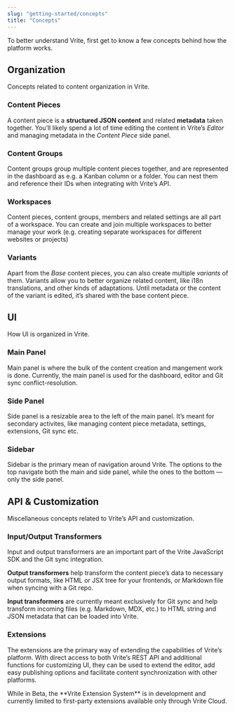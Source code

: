 ```yaml
---
slug: "getting-started/concepts"
title: "Concepts"
---
```


To better understand Vrite, first get to know a few concepts behind how the platform works.

## Organization

Concepts related to content organization in Vrite.

### Content Pieces

A content piece is a **structured JSON content** and related **metadata** taken together. You’ll likely spend a lot of time editing the content in Vrite’s _Editor_ and managing metadata in the _Content Piece_ side panel.

### Content Groups

Content groups group multiple content pieces together, and are represented in the dashboard as e.g. a Kanban column or a folder. You can nest them and reference their IDs when integrating with Vrite’s API.

### Workspaces

Content pieces, content groups, members and related settings are all part of a workspace. You can create and join multiple workspaces to better manage your work (e.g. creating separate workspaces for different websites or projects)

### Variants

Apart from the _Base_ content pieces, you can also create multiple _variants_ of them. Variants allow you to better organize related content, like i18n translations, and other kinds of adaptations. Until metadata or the content of the variant is edited, it’s shared with the base content piece.

## UI

How UI is organized in Vrite.

### Main Panel

Main panel is where the bulk of the content creation and mangement work is done. Currently, the main panel is used for the dashboard, editor and Git sync conflict-resolution.

### Side Panel

Side panel is a resizable area to the left of the main panel. It’s meant for secondary activites, like managing content piece metadata, settings, extensions, Git sync etc.

### Sidebar

Sidebar is the primary mean of navigation around Vrite. The options to the top navigate both the main and side panel, while the ones to the bottom — only the side panel.

## API & Customization

Miscellaneous concepts related to Vrite’s API and customization.

### Input/Output Transformers

Input and output transformers are an important part of the Vrite JavaScript SDK and the Git sync integration.

**Output transformers** help transform the content piece’s data to necessary output formats, like HTML or JSX tree for your frontends, or Markdown file when syncing with a Git repo.

**Input transformers** are currently meant exclusively for Git sync and help transform incoming files (e.g. Markdown, MDX, etc.) to HTML string and JSON metadata that can be loaded into Vrite.

### Extensions

The extensions are the primary way of extending the capabilities of Vrite’s platform. With direct access to both Vrite’s REST API and additional functions for customizing UI, they can be used to extend the editor, add easy publishing options and facilitate content synchronization with other platforms.

<Info>
  While in Beta, the **Vrite Extension System** is in development and currently limited to
  first-party extensions available only through Vrite Cloud.
</Info>
